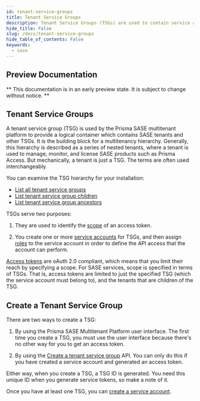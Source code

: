 ```yaml
---
id: tenant-service-groups
title: Tenant Service Groups
description: Tenant Service Groups (TSGs) are used to contain service accounts.
hide_title: False
slug: /docs/tenant-service-groups
hide_table_of_contents: False
keywords:
  - sase
---
```


<head>
  <meta name="robots" content="noindex"/>
</head>

## Preview Documentation

** This documentation is in an early preview state. It is subject to change without notice. **

## Tenant Service Groups

A tenant service group (TSG) is used by the Prisma SASE multitenant platform to provide a logical
container which contains SASE tenants and other TSGs. It is the building block for a multitenancy
hierarchy. Generally, this hierarchy is described as a series of nested tenants, where a tenant is
used to manage, monitor, and license SASE products such as Prisma Access. But mechanically, a tenant
is just a TSG. The terms are often used interchangeably. 

You can examine the TSG hierarchy for your installation:

* [List all tenant service groups](/sase-services/api/tenancy-service/tenantservicegroup#operation/get-tenant_service_groups)
* [List tenant service group children](/sase-services/api/tenancy-service/tenantservicegroup#operation/post-tenant_service_groups-tsg_id-operations-list_children)
* [List tenant service group ancestors](/sase-services/api/tenancy-service/tenantservicegroup#operation/post-tenant_service_groups-tsg_id-operations-list_ancestors)

TSGs serve two purposes: 

1. They are used to identify the [scope](/sase-services/docs/scope) of an access token.

2. You create one or more [service accounts](/sase-services/docs/service-accounts) for TSGs, and
then assign [roles](/sase-services/docs/roles) to the service account in order to define the API
access that the account can perform.

[Access tokens](/sase-services/docs/access-tokens) are oAuth 2.0 compliant, which means that you 
limit their reach by specifying a scope. For SASE services, scope is specified in terms of TSGs.
That is, access tokens are limited to just the specified TSG (which the service account must belong
to), and the tenants that are children of the TSG.

## Create a Tenant Service Group

There are two ways to create a TSG:

1. By using the Prisma SASE Multitenant Platform user interface. The first time you create a TSG,
you must use the user interface because there's no other way for you to get an access token. 

2. By using the [Create a tenant service
group](/sase-services/api/tenancy-service/tenantservicegroup#operation/post-tenant_service_groups)
API. You can only do this if you have created a service account and generated an access token.

Either way, when you create a TSG, a TSG ID is generated. You need this unique ID when you generate
service tokens, so make a note of it.

Once you have at least one TSG, you can [create a service
account](/sase-services/docs/service-accounts).




